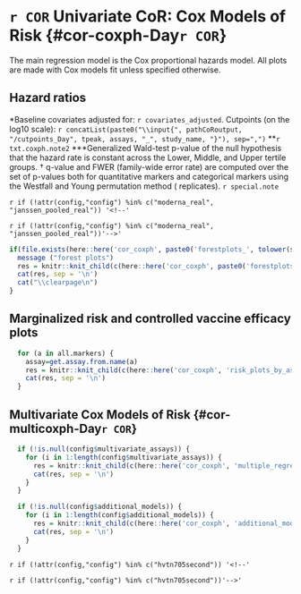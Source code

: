 # `r COR` Univariate CoR: Cox Models of Risk {#cor-coxph-Day`r COR`}

The main regression model is the Cox proportional hazards model. All plots are made with Cox models fit unless specified otherwise.

## Hazard ratios

\begin{table}[H]
\caption{Inference for Day `r tpeak` antibody marker covariate-adjusted correlates of risk of `r txt.endpoint` in the vaccine group: Hazard ratios per 10-fold increment in the marker*}
\begin{center}
\setlength{\tabcolsep}{.5ex}
  \input{`r pathCoRoutput`/CoR_univariable_svycoxph_pretty_`r study_name`}\\
\end{center}
*Baseline covariates adjusted for: `r covariates_adjusted`.\\
**`r txt.coxph.note2`\\
***q-value and FWER (family-wide error rate) are computed over the set of p-values both for quantitative markers and categorical markers `r if(study_name=="PREVENT19") "(not including categorical bindSpike due to there being no case in the upper tertile)"` using the Westfall and Young permutation method (\protect\input{`r pathCoRoutput`/permutation_replicates_`r study_name`} replicates). \\
`r special.note`
    %\label{tab:CoR_univariable_svycoxph_pretty_`r study_name`}
\end{table}

\vspace{10pt}

\begin{table}[H]
\caption{Inference for Day `r tpeak` antibody marker covariate-adjusted correlates of risk of `r txt.endpoint` in the vaccine group: Hazard ratios per SD increment in the marker*}
\begin{center}
\setlength{\tabcolsep}{.5ex}
  \input{`r pathCoRoutput`/CoR_univariable_svycoxph_pretty_scaled_`r study_name`}\\
\end{center}
*Baseline covariates adjusted for: `r covariates_adjusted`. Maximum failure event time in ph2 subjects \input{`r pathCoRoutput`/timepoints_cum_risk_`r study_name`} days.\\
**`r txt.coxph.note2`\\
***q-value and FWER (family-wide error rate) are computed over the set of p-values both for quantitative markers and categorical markers using the Westfall and Young permutation method (\protect\input{`r pathCoRoutput`/permutation_replicates_`r study_name`} replicates). \\
`r special.note`
    %\label{tab:CoR_univariable_svycoxph_pretty_scaled_`r study_name`}
\end{table}


\clearpage
\scriptsize
\input{`r paste0(pathCoRoutput, "/CoR_univariable_svycoxph_cat_pretty_", study_name)`}
\normalsize
\vspace{-15pt}
$\ast$Baseline covariates adjusted for: `r covariates_adjusted`. Cutpoints (on the log10 scale): `r concatList(paste0("\\input{", pathCoRoutput, "/cutpoints_Day", tpeak, assays, "_", study_name, "}"), sep=",")`
$\ast\ast$`r txt.coxph.note2`
$\ast\ast$$\ast$Generalized Wald-test p-value of the null hypothesis that the hazard rate is constant across the Lower, Middle, and Upper tertile groups.
$\dagger$ q-value and FWER (family-wide error rate) are computed over the set of p-values both for quantitative markers and categorical markers using the Westfall and Young permutation method (\protect\input{`r pathCoRoutput`/permutation_replicates_`r study_name`} replicates). 
`r special.note`

\vspace{30pt}


`r if (!attr(config,"config") %in% c("moderna_real", "janssen_pooled_real")) '<!--'`
\begin{table}[H]
\caption{The ratio of sample sizes required to power a future trial for the column marker compared to the row marker (Follmann 2018). Confidence intervals are based on $10^3$ bootstrap replicates. }
\begin{center}
    \input{`r pathCoRoutput`/follmann2018_samplesizeratio}\\
    (lb, ub)\\
    \input{`r pathCoRoutput`/follmann2018_samplesizeratio_lbub}\\
\end{center}
`r special.note`
    %\label{tab:follmann2018_samplesizeratio}
\end{table}
\vspace{10pt}
`r if (!attr(config,"config") %in% c("moderna_real", "janssen_pooled_real"))'-->'`


\begin{table}[H]
\caption{Number of cases and non-cases in ph2 or not}
\begin{center}
  \input{`r pathCoRoutput`/tab1}\\
\end{center}
\end{table}


\clearpage



<!-- Forest plots -->

```r

if(file.exists(here::here('cor_coxph', paste0('forestplots_', tolower(study_name), '.Rmd')))) {
  message ("forest plots")
  res = knitr::knit_child(c(here::here('cor_coxph', paste0('forestplots_', tolower(study_name), '.Rmd'))), quiet = TRUE)
  cat(res, sep = '\n')
  cat("\\clearpage\n")
}
```


## Marginalized risk and controlled vaccine efficacy plots


\begin{table}[H] 
\caption{Analysis of Day `r tpeak` markers (upper vs. lower tertile) as a CoR and a controlled risk CoP.}
\begin{center}
\setlength{\tabcolsep}{.5ex}
\begin{tabular}{lcccccc} \hline 
 & \multicolumn{2}{c}{marginalized risk} & \multicolumn{2}{c}{controlled risk} & & \\ 
 & \multicolumn{2}{c}{ratio $RR_M(0,1)$} & \multicolumn{2}{c}{ratio $RR_C(0,1)^1$} & \multicolumn{2}{c}{e(0,1)$^2$} \\ 
  & Point Est. & 95\% CI  &    Point Est. & 95\% CI  &   Point Est.  & 95\% CI UL \\ \hline
\input{`r pathCoRoutput`/marginalized_risks_cat_`r study_name`}  \\ \hline 
\end{tabular}
\end{center}
$^1$Conservative (upper bound) estimate assuming unmeasured confounding at level $RR_{UD}(0,1)=RR_{EU}(0,1) = 2$ and thus $B(0,1)=4/3$. \\
$^2$E-values are computed for upper tertile ($s=1$) vs. lower tertile ($s=0$) biomarker subgroups after controlling for `r covariates_adjusted`; UL = upper limit.\\
`r special.note`
\end{table}

\clearpage


```r
  for (a in all.markers) {
    assay=get.assay.from.name(a)
    res = knitr::knit_child(c(here::here('cor_coxph', 'risk_plots_by_assays.Rmd')), quiet = TRUE)
    cat(res, sep = '\n')
  }
```


## Multivariate Cox Models of Risk {#cor-multicoxph-Day`r COR`}

```r
  if (!is.null(config$multivariate_assays)) {
    for (i in 1:length(config$multivariate_assays)) {
      res = knitr::knit_child(c(here::here('cor_coxph', 'multiple_regression.Rmd')), quiet = TRUE)
      cat(res, sep = '\n')
    }
  }
```



```r
  if (!is.null(config$additional_models)) {
    for (i in 1:length(config$additional_models)) {
      res = knitr::knit_child(c(here::here('cor_coxph', 'additional_model.Rmd')), quiet = TRUE)
      cat(res, sep = '\n')
    }
  }
```


`r if (!attr(config,"config") %in% c("hvtn705second")) '<!--'`

\begin{table}[H] 
\centering
\input{`r pathCoRoutput`/CoR_itxn_1}  
\caption{ Inference for Day `r tpeak` antibody marker covariate-adjusted correlates of risk of HIV in the vaccine+placebo group. Structural knowledge is used to set IgG3 gp70 001428.2.42 V1V2 to 0 and CD4+ T cells IFNg/IL2 to -2 in the placebo arm. Hazard ratios per 10-fold increment in the marker are shown. `r special.note`}
\end{table}

\begin{figure}[H]
  \centering
  \includegraphics[width=.6\textwidth,keepaspectratio]{`r pathCoRoutput`/itxn_marginalized_risks}
  \caption{Marginalized cumulative risk by Day \protect\input{`r pathCoRoutput`/timepoints_cum_risk_`r study_name`} as functions of Day `r tpeak` IgG3 1428 V1V2 (=s) at three levels of CD4+ T-cells IFN-g/IL-2 with 95\% bootstrap point-wise confidence bands (\protect\input{`r pathCoRoutput`/bootstrap_replicates_`r study_name`} replicates). Structural knowledge is used to set IgG3 gp70 001428.2.42 V1V2 to 0 and CD4+ T cells IFNg/IL2 to -2 in the placebo arm. The horizontal lines indicate the overall cumulative risk of the placebo arm. Histogram of IgG3 1428 V1V2 in the vaccine arm is overlaid. `r if(!startsWith(a,"Delta")) paste0(llox_label[assay], "=", lloxs[assay], ".")` `r special.note`}
\end{figure}

`r if (!attr(config,"config") %in% c("hvtn705second"))'-->'`
